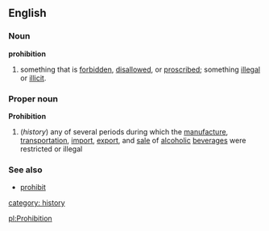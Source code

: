 ==English==

===Noun===
'''prohibition'''
#something that is [[forbid]]den, [[disallow]]ed, or [[proscribe]]d; something [[illegal]] or [[illicit]]. 
===Proper noun===
'''Prohibition'''
{{wikipedia}}
#(''history'') any of several periods during which the [[manufacture]], [[transportation]], [[import]], [[export]], and [[sale]] of [[alcoholic]] [[beverage]]s were restricted or illegal
===See also===
*[[prohibit]]

[[category: history]]

[[pl:Prohibition]]